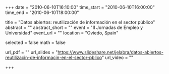 +++
date = "2010-06-10T16:10:00"
time_start = "2010-06-10T16:00:00"
time_end = "2010-06-10T18:00:00"

title = "Datos abiertos: reutilización de información en el sector público"
abstract = ""
abstract_short = ""
event = "II Jornadas de Empleo y Universidad"
event_url = ""
location = "Oviedo, Spain"

selected = false
math = false

url_pdf = ""
url_slides = "https://www.slideshare.net/jelabra/datos-abiertos-reutilizacin-de-informacin-en-el-sector-pblico"
url_video = ""

+++

